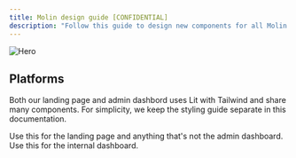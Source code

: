```yaml
---
title: Molin design guide [CONFIDENTIAL]
description: "Follow this guide to design new components for all Molin products."
---
```


<img className="block" src="/images/img-design-guide.png" alt="Hero" />

## Platforms

Both our landing page and admin dashbord uses Lit with Tailwind and share many components. For simplicity, we keep the styling guide separate in this documentation.

<CardGroup cols={2}>
  <Card title="Landing page" icon="image" href="https://mintlify.com/docs/landing-page/fonts">
    Use this for the landing page and anything that's not the admin dashboard.
  </Card>
  <Card title="Dashboard" icon="pen-to-square" href="https://mintlify.com/docs/">
    Use this for the internal dashboard.
  </Card>
</CardGroup>
